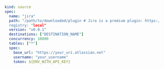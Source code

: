 ```yaml copy
kind: source
spec:
  name: "jira"
  path: "/path/to/downloaded/plugin # Jira is a premium plugin: https://cloudquery.io/buy/jira
  registry: "local"
  version: "v0.0.1"
  destinations: ["DESTINATION_NAME"]
  concurrency: 10000
  tables: ["*"]
  spec:
    base_url: "https://your_uri.atlassian.net"
  	username: "your_username"
    token: ${ENV_WITH_API_KEY}
```